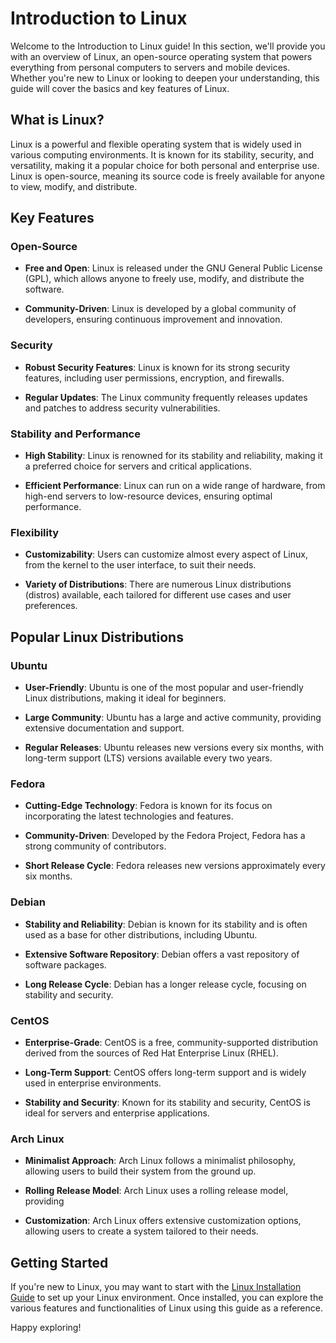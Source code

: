 # Introduction to Linux

Welcome to the Introduction to Linux guide! In this section, we'll provide you
with an overview of Linux, an open-source operating system that powers
everything from personal computers to servers and mobile devices. Whether you're
new to Linux or looking to deepen your understanding, this guide will cover the
basics and key features of Linux.

## What is Linux?

Linux is a powerful and flexible operating system that is widely used in various
computing environments. It is known for its stability, security, and
versatility, making it a popular choice for both personal and enterprise use.
Linux is open-source, meaning its source code is freely available for anyone to
view, modify, and distribute.

## Key Features

### Open-Source

- **Free and Open**: Linux is released under the GNU General Public License
  (GPL), which allows anyone to freely use, modify, and distribute the software.

- **Community-Driven**: Linux is developed by a global community of developers,
  ensuring continuous improvement and innovation.

### Security

- **Robust Security Features**: Linux is known for its strong security features,
  including user permissions, encryption, and firewalls.

- **Regular Updates**: The Linux community frequently releases updates and
  patches to address security vulnerabilities.

### Stability and Performance

- **High Stability**: Linux is renowned for its stability and reliability,
  making it a preferred choice for servers and critical applications.

- **Efficient Performance**: Linux can run on a wide range of hardware, from
  high-end servers to low-resource devices, ensuring optimal performance.

### Flexibility

- **Customizability**: Users can customize almost every aspect of Linux, from
  the kernel to the user interface, to suit their needs.

- **Variety of Distributions**: There are numerous Linux distributions (distros)
  available, each tailored for different use cases and user preferences.

## Popular Linux Distributions

### Ubuntu

- **User-Friendly**: Ubuntu is one of the most popular and user-friendly Linux
  distributions, making it ideal for beginners.

- **Large Community**: Ubuntu has a large and active community, providing
  extensive documentation and support.

- **Regular Releases**: Ubuntu releases new versions every six months, with
  long-term support (LTS) versions available every two years.

### Fedora

- **Cutting-Edge Technology**: Fedora is known for its focus on incorporating
  the latest technologies and features.

- **Community-Driven**: Developed by the Fedora Project, Fedora has a strong
  community of contributors.

- **Short Release Cycle**: Fedora releases new versions approximately every six
  months.

### Debian

- **Stability and Reliability**: Debian is known for its stability and is often
  used as a base for other distributions, including Ubuntu.

- **Extensive Software Repository**: Debian offers a vast repository of software
  packages.

- **Long Release Cycle**: Debian has a longer release cycle, focusing on
  stability and security.

### CentOS

- **Enterprise-Grade**: CentOS is a free, community-supported distribution
  derived from the sources of Red Hat Enterprise Linux (RHEL).

- **Long-Term Support**: CentOS offers long-term support and is widely used in
  enterprise environments.

- **Stability and Security**: Known for its stability and security, CentOS is
  ideal for servers and enterprise applications.

### Arch Linux

- **Minimalist Approach**: Arch Linux follows a minimalist philosophy, allowing
  users to build their system from the ground up.

- **Rolling Release Model**: Arch Linux uses a rolling release model, providing

- **Customization**: Arch Linux offers extensive customization options, allowing
  users to create a system tailored to their needs.

## Getting Started

If you're new to Linux, you may want to start with the
[Linux Installation Guide](/linux/installing-ubuntu-server-24-04) to set up your
Linux environment. Once installed, you can explore the various features and
functionalities of Linux using this guide as a reference.

Happy exploring!
